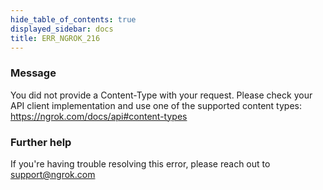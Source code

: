 ```yaml
---
hide_table_of_contents: true
displayed_sidebar: docs
title: ERR_NGROK_216
---
```


### Message

You did not provide a Content-Type with your request. Please check your API client implementation and use one of the supported content types: https://ngrok.com/docs/api#content-types

### Further help

If you're having trouble resolving this error, please reach out to [support@ngrok.com](mailto:support@ngrok.com?subject=Help%20with%20ERR_NGROK_216)
